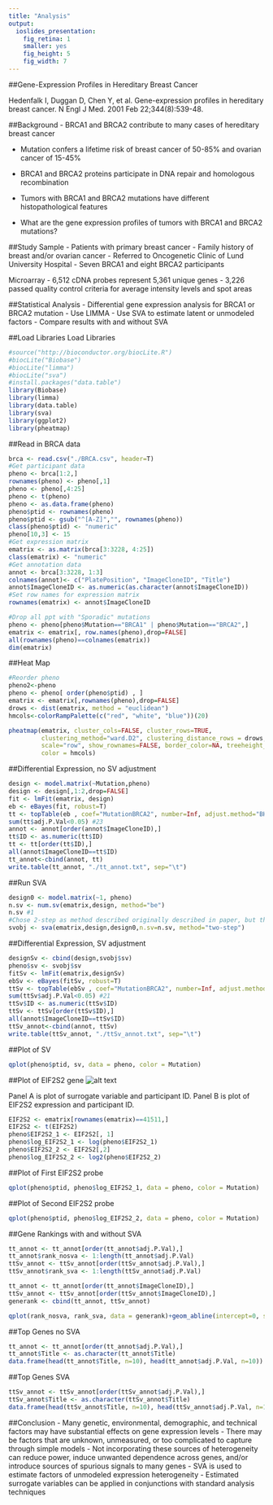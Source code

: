 ```yaml
---
title: "Analysis"
output: 
  ioslides_presentation:
    fig_retina: 1
    smaller: yes
    fig_height: 5
    fig_width: 7
---
```


##Gene-Expression Profiles in Hereditary Breast Cancer

Hedenfalk I, Duggan D, Chen Y, et al. Gene-expression profiles in hereditary breast cancer. N Engl J Med. 2001 Feb 22;344(8):539-48.

##Background
- BRCA1 and BRCA2 contribute to many cases of hereditary breast cancer

- Mutation confers a lifetime risk of breast cancer of 50-85% and ovarian cancer of 15-45%

- BRCA1 and BRCA2 proteins participate in DNA repair and homologous recombination

- Tumors with BRCA1 and BRCA2 mutations have different histopathological features

- What are the gene expression profiles of tumors with BRCA1 and BRCA2 mutations?

##Study Sample
- Patients with primary breast cancer
- Family history of breast and/or ovarian cancer
- Referred to Oncogenetic Clinic of Lund University Hospital
- Seven BRCA1 and eight BRCA2 participants

Microarray
- 6,512 cDNA probes represent 5,361 unique genes
- 3,226 passed quality control criteria for average intensity levels and spot areas

##Statistical Analysis
- Differential gene expression analysis for BRCA1 or BRCA2 mutation
- Use LIMMA
- Use SVA to estimate latent or unmodeled factors
- Compare results with and without SVA

##Load Libraries
Load Libraries
```r
#source("http://bioconductor.org/biocLite.R")
#biocLite("Biobase")
#biocLite("limma")
#biocLite("sva")
#install.packages("data.table")
library(Biobase)
library(limma)
library(data.table)
library(sva)
library(ggplot2)
library(pheatmap)
```
##Read in BRCA data
```r
brca <- read.csv("./BRCA.csv", header=T)
#Get participant data
pheno <- brca[1:2,]
rownames(pheno) <- pheno[,1]
pheno <- pheno[,4:25]
pheno <- t(pheno)
pheno <- as.data.frame(pheno)
pheno$ptid <- rownames(pheno)
pheno$ptid <- gsub("^[A-Z]","", rownames(pheno))
class(pheno$ptid) <- "numeric"
pheno[10,3] <- 15
#Get expression matrix
ematrix <- as.matrix(brca[3:3228, 4:25])
class(ematrix) <- "numeric"
#Get annotation data
annot <- brca[3:3228, 1:3]
colnames(annot)<- c("PlatePosition", "ImageCloneID", "Title")
annot$ImageCloneID <- as.numeric(as.character(annot$ImageCloneID))
#Set row names for expression matrix
rownames(ematrix) <- annot$ImageCloneID

#Drop all ppt with "Sporadic" mutations
pheno <- pheno[pheno$Mutation=="BRCA1" | pheno$Mutation=="BRCA2",]
ematrix <- ematrix[, row.names(pheno),drop=FALSE]
all(rownames(pheno)==colnames(ematrix))
dim(ematrix)
```

##Heat Map
```r
#Reorder pheno
pheno2<-pheno
pheno <- pheno[ order(pheno$ptid) , ]
ematrix <- ematrix[,rownames(pheno),drop=FALSE]
drows <- dist(ematrix, method = "euclidean")
hmcols<-colorRampPalette(c("red", "white", "blue"))(20)

pheatmap(ematrix, cluster_cols=FALSE, cluster_rows=TRUE, 
         clustering_method="ward.D2", clustering_distance_rows = drows, 
         scale="row", show_rownames=FALSE, border_color=NA, treeheight_row=0, 
         color = hmcols) 
```

##Differential Expression, no SV adjustment
```r
design <- model.matrix(~Mutation,pheno)
design <- design[,1:2,drop=FALSE]
fit <- lmFit(ematrix, design)
eb <- eBayes(fit, robust=T)
tt <- topTable(eb , coef="MutationBRCA2", number=Inf, adjust.method="BH")
sum(tt$adj.P.Val<0.05) #23
annot <- annot[order(annot$ImageCloneID),]
tt$ID <- as.numeric(tt$ID)
tt <- tt[order(tt$ID),]
all(annot$ImageCloneID==tt$ID)
tt_annot<-cbind(annot, tt)
write.table(tt_annot, "./tt_annot.txt", sep="\t")
```
##Run SVA
```r
design0 <- model.matrix(~1, pheno)
n.sv <- num.sv(ematrix,design, method="be")
n.sv #1
#Chose 2-step as method described originally described in paper, but there are newer methods now
svobj <- sva(ematrix,design,design0,n.sv=n.sv, method="two-step")

```
##Differential Expression, SV adjustment
```r
designSv <- cbind(design,svobj$sv)
pheno$sv <- svobj$sv
fitSv <- lmFit(ematrix,designSv)
ebSv <- eBayes(fitSv, robust=T)
ttSv <- topTable(ebSv , coef="MutationBRCA2", number=Inf, adjust.method="BH")
sum(ttSv$adj.P.Val<0.05) #21
ttSv$ID <- as.numeric(ttSv$ID)
ttSv <- ttSv[order(ttSv$ID),]
all(annot$ImageCloneID==ttSv$ID)
ttSv_annot<-cbind(annot, ttSv)
write.table(ttSv_annot, "./ttSv_annot.txt", sep="\t")
```

##Plot of SV
```r
qplot(pheno$ptid, sv, data = pheno, color = Mutation)
```

##Plot of EIF2S2 gene
![alt text](Images\eif2s2.jpg)

Panel A is plot of surrogate variable and participant ID.
Panel B is plot of EIF2S2 expression and participant ID.
```r
EIF2S2 <- ematrix[rownames(ematrix)==41511,]
EIF2S2 <- t(EIF2S2)
pheno$EIF2S2_1 <- EIF2S2[, 1]
pheno$log_EIF2S2_1 <- log(pheno$EIF2S2_1)
pheno$EIF2S2_2 <- EIF2S2[,2]
pheno$log_EIF2S2_2 <- log2(pheno$EIF2S2_2)
```

##Plot of First EIF2S2 probe
```r
qplot(pheno$ptid, pheno$log_EIF2S2_1, data = pheno, color = Mutation)
```

##Plot of Second EIF2S2 probe
```r
qplot(pheno$ptid, pheno$log_EIF2S2_2, data = pheno, color = Mutation)
```


##Gene Rankings with and without SVA
```r
tt_annot <- tt_annot[order(tt_annot$adj.P.Val),]
tt_annot$rank_nosva <- 1:length(tt_annot$adj.P.Val)
ttSv_annot <- ttSv_annot[order(ttSv_annot$adj.P.Val),]
ttSv_annot$rank_sva <- 1:length(ttSv_annot$adj.P.Val)

tt_annot <- tt_annot[order(tt_annot$ImageCloneID),]
ttSv_annot <- ttSv_annot[order(ttSv_annot$ImageCloneID),]
generank <- cbind(tt_annot, ttSv_annot)

qplot(rank_nosva, rank_sva, data = generank)+geom_abline(intercept=0, slope=1, color="red")
```

##Top Genes no SVA
```r
tt_annot <- tt_annot[order(tt_annot$adj.P.Val),]
tt_annot$Title <- as.character(tt_annot$Title)
data.frame(head(tt_annot$Title, n=10), head(tt_annot$adj.P.Val, n=10))
```

##Top Genes SVA
```r
ttSv_annot <- ttSv_annot[order(ttSv_annot$adj.P.Val),]
ttSv_annot$Title <- as.character(ttSv_annot$Title)
data.frame(head(ttSv_annot$Title, n=10), head(ttSv_annot$adj.P.Val, n=10))
```

##Conclusion
- Many genetic, environmental, demographic, and technical factors may have substantial effects on gene expression levels
- There may be factors that are unknown, unmeasured, or too complicated to capture through simple models
- Not incorporating these sources of heterogeneity can reduce power, induce unwanted dependence across genes, and/or introduce sources of spurious signals to many genes
- SVA is used to estimate factors of unmodeled expression heterogeneity
- Estimated surrogate variables can be applied in conjunctions with standard analysis techniques





